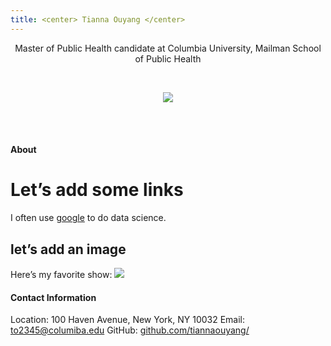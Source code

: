 ```yaml
---
title: <center> Tianna Ouyang </center>
---
```



<center> Master of Public Health candidate at Columbia University, Mailman School of Public Health </center>

<link rel="stylesheet" href="styles.css" type="text/css">
<link rel="stylesheet" href="academicons/css/academicons.min.css"/>
<link rel="apple-touch-icon" href="/image/icon.png">

<br>

<center>![](https://media.giphy.com/media/drXGoW1iudhKw/giphy.gif)</center>

<br><br>

#### About



# Let's add some links

I often use [google](google.com) to do data science.

## let's add an image

Here's my favorite show:
![](friends.jpg)


#### Contact Information

Location: 100 Haven Avenue, New York, NY 10032
Email: [to2345@columiba.edu](mailto:columbia@columbia.edu) 
GitHub: [github.com/tiannaouyang/](http://github.com/tiannaouyang/)